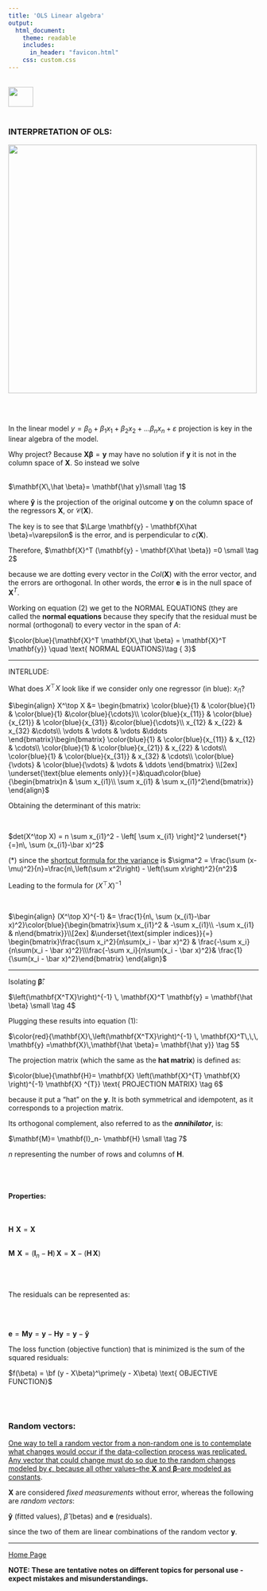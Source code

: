 ```yaml
---
title: 'OLS Linear algebra'
output: 
  html_document:
    theme: readable
    includes:
      in_header: "favicon.html" 
    css: custom.css
---
```


<br>
<a href="http://rinterested.github.io/statistics/index.html">
<img HEIGHT="40" WIDTH="50" src="logo.PNG"></a>
<br><br>


###  INTERPRETATION OF OLS:


<img HEIGHT="500" WIDTH="500" src="https://cloud.githubusercontent.com/assets/9312897/22399812/833db3c2-e573-11e6-8611-08b1aa4e96de.png">

<br><br>

In the linear model $y = \beta_0 + \beta_1 x_1 + \beta_2 x_2 + ... \beta_n x_n +\varepsilon$ projection is key in the linear algebra of the model.

Why project? Because $\mathbf{X} \mathbf{\beta} = \mathbf{y}$ may have no solution if $\mathbf{y}$ it is not in the column space of $\mathbf{X}$. So instead we solve 
<br><br>

$\mathbf{X\,\hat \beta}= \mathbf{\hat y}\small \tag 1$

where $\mathbf{\hat y}$ is the projection of the original outcome $\mathbf{y}$ on the column space of the regressors $\mathbf{X}$, or $\mathscr C (\mathbf{X})$.

The key is to see that $\Large \mathbf{y} - \mathbf{X\hat \beta}=\varepsilon$ is the error, and is perpendicular to $c(\mathbf{X})$.

Therefore, $\mathbf{X}^T (\mathbf{y} - \mathbf{X\hat \beta}) =0 \small \tag 2$ 

because we are dotting every vector in the $Col(\mathbf{X})$ with the error vector, and the errors are orthogonal. In other words, the error $\mathbf{e}$ is in the null space of $\mathbf{X}^T$.

Working on equation (2) we get to the NORMAL EQUATIONS (they are called the **normal equations** because they specify that the residual must be normal (orthogonal) to every vector in the span of $A$:

$\color{blue}{\mathbf{X}^T \mathbf{X\,\hat \beta} = \mathbf{X}^T \mathbf{y}} \quad \text{ NORMAL EQUATIONS}\tag { 3}$

---

INTERLUDE:

What does $X^\top X$ look like if we consider only one regressor (in blue): $x_{i1}$?

$\begin{align} 
X^\top X &= \begin{bmatrix}
\color{blue}{1} & \color{blue}{1} & \color{blue}{1} &\color{blue}{\cdots}\\ 
\color{blue}{x_{11}} & \color{blue}{x_{21}} & \color{blue}{x_{31}} &\color{blue}{\cdots}\\  
x_{12} & x_{22}  & x_{32}  &\cdots\\ 
\vdots & \vdots  & \vdots  &\ddots
\end{bmatrix}\begin{bmatrix}
\color{blue}{1} & \color{blue}{x_{11}} & x_{12} & \cdots\\
\color{blue}{1} & \color{blue}{x_{21}} & x_{22} & \cdots\\
\color{blue}{1} & \color{blue}{x_{31}} & x_{32} & \cdots\\
\color{blue}{\vdots} & \color{blue}{\vdots} & \vdots & \ddots
\end{bmatrix} \\[2ex]
\underset{\text{blue elements only}}{=}&\quad\color{blue}{\begin{bmatrix}n & \sum x_{i1}\\ \sum x_{i1} & \sum x_{i1}^2\end{bmatrix}}
\end{align}$

Obtaining the determinant of this matrix:

<br>

$det(X^\top X) = n \sum x_{i1}^2 - \left[ \sum x_{i1} \right]^2 \underset{*}{=}n\, \sum (x_{i1}-\bar x)^2$

$(*)$ since the [shortcut formula for the variance](https://drive.google.com/file/d/0Bwl-HpVJ_5PeRWp2N3I5UVBrVVk/view?usp=sharing) is $\sigma^2 = \frac{\sum (x-\mu)^2}{n}=\frac{n\,\left(\sum x^2\right) - \left(\sum x\right)^2}{n^2}$

Leading to the formula for $(X^\top X)^{-1}$

<br>

$\begin{align}
(X^\top X)^{-1} &= \frac{1}{n\, \sum (x_{i1}-\bar x)^2}\color{blue}{\begin{bmatrix}\sum x_{i1}^2 & -\sum x_{i1}\\ -\sum x_{i1} & n\end{bmatrix}}\\[2ex]
&\underset{\text{simpler indices}}{=} \begin{bmatrix}\frac{\sum x_i^2}{n\sum(x_i - \bar x)^2} & \frac{-\sum x_i}{n\sum(x_i - \bar x)^2}\\\frac{-\sum x_i}{n\sum(x_i - \bar x)^2}& \frac{1}{\sum(x_i - \bar x)^2}\end{bmatrix}
\end{align}$


---

Isolating $\mathbf{\hat \beta}$:

$\left(\mathbf{X^TX}\right)^{-1} \, \mathbf{X}^T \mathbf{y} = \mathbf{\hat \beta} \small \tag 4$

Plugging these results into equation (1):

$\color{red}{\mathbf{X}\,\left(\mathbf{X^TX}\right)^{-1} \, \mathbf{X}^T\,\,\, \mathbf{y} =\mathbf{X}\,\mathbf{\hat \beta}= \mathbf{\hat y}} \tag 5$

The projection matrix (which the same as the **hat matrix**) is defined as:

$\color{blue}{\mathbf{H}= \mathbf{X} \left(\mathbf{X}^{T} \mathbf{X} \right)^{-1} \mathbf{X} ^{T}} \text{ PROJECTION MATRIX} \tag 6$ 

because it put a "hat" on the $\mathbf{y}$. It is both symmetrical and idempotent, as it corresponds to a projection matrix.

Its orthogonal complement, also referred to as the ***annihilator***, is:

$\mathbf{M}= \mathbf{I}_n- \mathbf{H} \small \tag 7$

$n$ representing the number of rows and columns of $\mathbf{H}$.

<br><br>

#### Properties:

<br>

$\mathbf{H}\,\,\mathbf{X} = \mathbf{X}$
<br><br>

$\mathbf{M}\,\,\mathbf{X} = \left(\mathbf{I}_n- \mathbf{H}\right)\,\mathbf{X}= \mathbf{X}- \left(\mathbf{H}\,\mathbf{X}\right)$

<br><br>

The residuals can be represented as:

<br><br>

$\mathbf{e}=\mathbf{M}\mathbf{y} =\mathbf{y}- \mathbf{H}\mathbf{y}= \mathbf{y}-\mathbf{\hat y}$

The loss function (objective function) that is minimized is the sum of the squared residuals:


$f(\beta) = \bf (y - X\beta)^\prime(y - X\beta) \text{ OBJECTIVE FUNCTION}$

<br><br>

### Random vectors:

[One way to tell a random vector from a non-random one is to contemplate what changes would occur if the data-collection process was replicated. Any vector that could change must do so due to the random changes modeled by $\epsilon$, because all other values--the $\mathbf{X}$ and $\mathbf{\beta}$--are modeled as constants](http://stats.stackexchange.com/q/178743/67822).

$\mathbf{X}$ are considered *fixed measurements* without error, whereas the following are *random vectors*:

$\mathbf{\hat y}$ (fitted values), $\hat \beta$ (betas) and $\mathbf{e}$ (residuals).

since the two of them are linear combinations of the random vector $\mathbf{y}$.

---
<a href="http://rinterested.github.io/statistics/index.html">Home Page</a>

**NOTE: These are tentative notes on different topics for personal use - expect mistakes and misunderstandings.**
